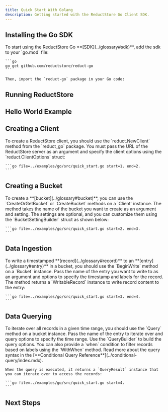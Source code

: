 ```yaml
---
title: Quick Start With Golang
description: Getting started with the ReductStore Go Client SDK.
---
```



<head>
  <link
    rel="canonical"
    href="https://www.reduct.store/docs/getting-started/with-go"
  />
</head>

<Intro language="Go" repository="reduct-go" />

## Installing the Go SDK

<InstallSdk>
    To start using the ReductStore Go **[SDK](../glossary#sdk)**, add the sdk to your `go.mod` file:

    ```go
    go get github.com/reductstore/reduct-go
    ```

    Then, import the `reduct-go` package in your Go code:

</InstallSdk>

## Running ReductStore

<RunReductStore />

## Hello World Example

<UsingSdkSection example={QuickStart} language="go" />

## Creating a Client

<CreateClientSection>
    To create a ReductStore client, you should use the `reduct.NewClient` method from the `reduct_go` package.
    You must pass the URL of the ReductStore server as an argument and specify the client options using the `reduct.ClientOptions` struct:

    ```go file=../examples/go/src/quick_start.go start=1. end=2.
    ```

</CreateClientSection>

## Creating a Bucket

<CreateBucketSection>
    To create a **[bucket](../glossary#bucket)**, you can use the `CreateOrGetBucket` or `CreateBucket` methods on a `Client` instance. The method takes the name of
    the bucket you want to create as an argument and setting. The settings are optional, and you can customize them using the `BucketSettingBuilder` struct as shown below:

    ```go file=../examples/go/src/quick_start.go start=2. end=3.
    ```

</CreateBucketSection>

## Data Ingestion

<DataIngestionSection>
    To write a timestamped **[record](../glossary#record)** to an **[entry](../glossary#entry)** in a bucket, you should use the `BeginWrite` method on a `Bucket` instance.
    Pass the name of the entry you want to write to as an argument and options to specify the timestamp and labels for the record.
    The method returns a `WritableRecord` instance to write record content to the entry:

    ```go file=../examples/go/src/quick_start.go start=3. end=4.
    ```

</DataIngestionSection>

## Data Querying

<DataQueryingSection>
    To iterate over all records in a given time range, you should use the `Query` method on a bucket instance. Pass the
    name of the entry to iterate over and query options to specify the time range. Use the `QueryBuilder` to build the query options.
    You can also provide a `when` condition to filter records based on labels using the `WithWhen` method.
    Read more about the query syntax in the [**Conditional Query Reference**](../conditional-query/index.mdx).

    When the query is executed, it returns a `QueryResult` instance that you can iterate over to access the records:

    ```go file=../examples/go/src/quick_start.go start=4.
    ```

</DataQueryingSection>

## Next Steps

<NextStep />
